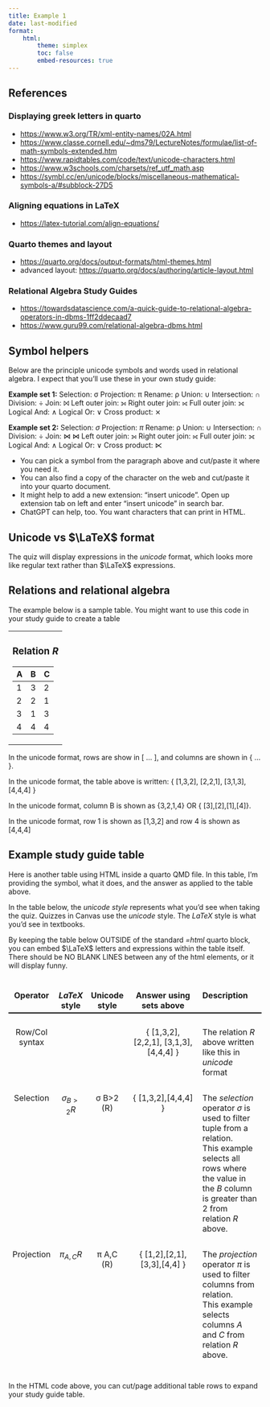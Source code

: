 ```yaml
---
title: Example 1
date: last-modified
format:
    html:
        theme: simplex
        toc: false
        embed-resources: true
---
```


## References

### Displaying greek letters in quarto
* <https://www.w3.org/TR/xml-entity-names/02A.html>
* <https://www.classe.cornell.edu/~dms79/LectureNotes/formulae/list-of-math-symbols-extended.htm>
* <https://www.rapidtables.com/code/text/unicode-characters.html>
* <https://www.w3schools.com/charsets/ref_utf_math.asp>
* <https://symbl.cc/en/unicode/blocks/miscellaneous-mathematical-symbols-a/#subblock-27D5>

### Aligning equations in LaTeX
* <https://latex-tutorial.com/align-equations/>

### Quarto themes and layout
* <https://quarto.org/docs/output-formats/html-themes.html>
* advanced layout: <https://quarto.org/docs/authoring/article-layout.html>

### Relational Algebra Study Guides
* <https://towardsdatascience.com/a-quick-guide-to-relational-algebra-operators-in-dbms-1ff2ddecaad7>
* <https://www.guru99.com/relational-algebra-dbms.html>

## Symbol helpers

Below are the principle unicode symbols and words used in relational algebra.  I expect that you'll use these in your own study guide:

**Example set 1:** Selection: σ Projection: π Rename: ρ  Union: ∪  Intersection: ∩  Division: ÷  Join: ⨝  Left outer join: ⟕  Right outer join: ⟖  Full outer join: ⟗  Logical And: ∧  Logical Or: ∨  Cross product: ⨯

**Example set 2:** Selection: $\sigma$ Projection: $\pi$ Rename: &rho;  Union: $\cup$  Intersection: $\cap$  Division: $\div$ Join: $\Join$  $\bowtie$ Left outer join: ⟕  Right outer join: ⟖  Full outer join: ⟗  Logical And: $\land$  Logical Or: $\lor$  Cross product: $\ltimes$

* You can pick a symbol from the paragraph above and cut/paste it where you need it.
* You can also find a copy of the character on the web and cut/paste it into your quarto document.
* It might help to add a new extension:  "insert unicode". Open up extension tab on left and enter "insert unicode" in search bar.
* ChatGPT can help, too.  You want characters that can print in HTML.

## Unicode vs $\LaTeX$ format

The quiz will display expressions in the *unicode* format, which looks more like regular text rather than $\LaTeX$ expressions.

## Relations and relational algebra

The example below is a sample table.  You might want to use this code in your study guide to create a table

<table align="center">
<tr><td padding="0px">
### Relation $R$

| A | B | C |
|---|---|---|
| 1 | 3 | 2 |
| 2 | 2 | 1 |
| 3 | 1 | 3 |
| 4 | 4 | 4 |
</td></tr></table>

In the unicode format, rows are show in [ ... ], and columns are shown in { ... }.

In the unicode format, the table above is written: { [1,3,2], [2,2,1], [3,1,3], [4,4,4] }

In the unicode format, column B is shown as {3,2,1,4}  OR { [3],[2],[1],[4]}.

In the unicode format, row 1 is shown as [1,3,2] and row 4 is shown as [4,4,4]

## Example study guide table

Here is another table using HTML inside a quarto QMD file.  In this table, I'm providing the symbol, what it does, and the answer as applied to the table above.

In the table below, the *unicode style* represents what you'd see when taking the quiz.  Quizzes in Canvas use the *unicode* style.  The $LaTeX$ style is what you'd see in 
textbooks.

<style>
    .col-12 {
        vertical-align: top;
        text-align: center;
        width: 12%;
    }
    .col-28 {
        vertical-align: top;
        text-align: center;
        width: 28%;
    }
    .col-desc {
        vertical-align: top;
        text-align: left;
    }
    .table-with-spacing {
        border-collapse: separate; /* Ensures border-spacing works */
        border-spacing: 0 25px; /* 0px horizontal and 15px vertical spacing between rows */
        width: 100%; /* Optional: makes the table width full */
        table-layout: fixed;
        margin: 0 auto; /* Centers the table horizontally */
    }
    .with-border-bottom {
        border-bottom: 2px solid black; /* Adds a horizontal line to the bottom */
    }
</style>

By keeping the table below OUTSIDE of the standard *=html* quarto block, you can embed $\LaTeX$ letters and expressions
within the table itself.  There should be NO BLANK LINES between any of the html elements, or it will display funny.


<table class="table-with-spacing">
    <tr>
        <td class="col-12 with-border-bottom">
            <strong>Operator</strong>
        </td>
        <td class="col-12 with-border-bottom">
            <strong>$LaTeX$ style</strong>
        </td>
        <td class="col-12 with-border-bottom">
            <strong>Unicode style</strong>
        </td>
        <td class="col-28 with-border-bottom">
            <strong>Answer using sets above</strong>
        </td>
        <td class="col-desc with-border-bottom">
            <strong>Description</strong>
        </td>
    </tr>
    <tr>
        <td class="col-12">Row/Col syntax</td>
        <td class="col-12"></td>
        <td class="col-12"></td>
        <td class="col-28">{ [1,3,2], [2,2,1], [3,1,3], [4,4,4] }</td>
        <td class="col-desc">The relation $R$ above written like this in *unicode* format</td>
    </tr>
    <tr>
        <td class="col-12">Selection</td>
        <td class="col-12">$\sigma_{B>2}R$</td>
        <td class="col-12">&sigma; B>2 (R)</td>
        <td class="col-28">{ [1,3,2],[4,4,4] }</td>
        <td class="col-desc">The <em>selection</em> operator $\sigma$ is used to filter tuple from a relation.<br/>This example selects all rows where the value in the *B* column is greater than 2 from relation $R$ above.</td>
    </tr>
    <tr>
        <td class="col-12">Projection</td>
        <td class="col-12">$\pi_{A,C}R$</td>
        <td class="col-12">&pi; A,C (R)</td>
        <td class="col-28">{ [1,2],[2,1],[3,3],[4,4] }</td>
        <td class="col-desc">The <em>projection</em> operator $\pi$ is used to filter columns from relation.<br/>
        This example selects columns *A* and *C* from relation $R$ above.
        </td>
    </tr>
</table>

In the HTML code above, you can cut/page additional table rows to expand your study
guide table.

